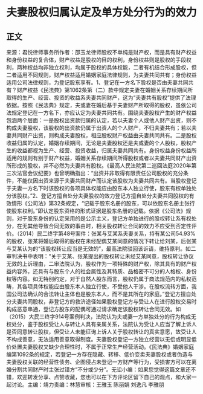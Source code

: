 # 夫妻股权归属认定及单方处分行为的效力
## 正文
来源：君悦律师事务所作者：邵玉龙律师股权不单纯是财产权，而是具有财产权益和身份权益的复合体，财产权益是股权的目的权利，身份权益则是股权的手段权利，两种权益均非独立权利，均属于股权的具体权能，二者有机结合形成股权，但二者适用不同规则，财产权益适用婚姻家庭法律规则，为夫妻共同共有；身份权益适用公司法律规则，为登记股东享有。1、登记在一方名下股权是否由夫妻共同共有？财产权益《民法典》第1062条第（二）款中规定夫妻在婚姻关系存续期间所取得的生产、经营、投资的收益系夫妻共同财产，这为“夫妻共有股权”提供了法理依据。按照《民法典》规定，夫或妻在婚后基于夫妻财产所取得的股权，虽依公司法规定登记在一方名下，亦应认定为夫妻共同共有。围绕夫妻股权产生的财产权益包涵两个层面：一是股权出资款归属的认定，若以夫妻个人或他人财产出资，则不构成夫妻股权，该股权的出资款仍属于出资人的个人财产，不归夫妻共有；若以夫妻共同财产出资，则构成夫妻股权，相应股权财产权益由夫妻共同共有。二是股权收益归属的认定，婚姻存续期间，无论是夫妻股权还是夫或妻的个人股权，股权产生的收益都视为生产、经营、投资收益，归属夫妻共同共有。身份权益身份权益所适用的规则有别于财产权益，婚姻关系存续期间所得股权或者以夫妻共同财产出资所形成的股权，并不必然为夫妻共有股权。《最高人民法院第二巡回法庭2020年第三次法官会议纪要》也曾明确指出：“出资并非取得有限责任公司股权的充分条件，不能仅因出资来源于夫妻共同财产而认定该股权为夫妻共同共有。当股权登记于夫妻一方名下时该股权的各项具体权能应由股东本人独立行使，股东有权单独处分该股权。”2、登记方擅自处分夫妻股权的效力登记方擅自处分夫妻共同股权的有效情形《公司法》第32条规定，“记载于股东名册的股东，可以依股东名册主张行使股东权利。”即认定股东资格的形式证据是股东名册的记载。依据《公司法》规则，对于股东身份的认定采用的是公示主义，登记方单独进行的股权转让系有权处分，在无其他导致合同无效的事由时，相关股权转让合同的效力不应受到否定性评价。（2014）民二终字第48号案件：张某与艾某系夫妻关系，持有某公司54.93%的股权，张某将婚后取得的股权在未经配偶艾某同意的情况下转让给刘某，后张某与艾某认为的“该股权转让应当是无效的”，最高法院驳回该诉请，维持原判。如二审判决书中表明：“关于艾某、张某提出的股权转让未经艾某同意，股权转让协议无效的上诉理由，二审法院认为，股权作为一项特殊的财产权，除其具有的财产权益内容外，还具有与股东个人的社会属性及其特质、品格密不可分的人格权、身份权等内容。如无特别约定，对于自然人股东而言，股权仍属于商法规范内的私权范畴，其各项具体权能应由股东本人独立行使，不受他人干涉。在股权流转方面，我国公司法确认的合法转让主体也是股东本人，而不是其所在的家庭。”登记方擅自处分夫妻共同股权，非登记方的救济途径如果股权登记方与受让人在进行股权交易时构成恶意串通，登记方股东的配偶可通过请求确定该股权转让合同无效。如（2015）大民三终字914号案例判决，法院认为夫或妻一方单独处分的行为构成无权处分，鉴于股权受让人与转让人具有亲属关系，法院认为受让人应当了解上诉人是否同意转让股权，但受让人未能征询上诉人关于股权转让的真实意愿，故受让人不构成善意，无法适用善意取得制度。夫妻股权登记一方独立经营以无偿或明显低价处置夫妻股权又缺少合理性时，不属于正常生产经营活动。《民法典》婚姻家庭编第1092条的规定，若登记一方存在隐藏、转移、低价变卖夫妻股权或者伪造与夫妻股权关联的经营性债务、企图侵占未登记一方财产等行为，受损害方可以在离婚分割共同财产时主张过错方“不分或少分”。无讼小编：如果您觉得这篇文章还不错，欢迎转发分享、点赞收藏，您也可以在下方评论区留下自己的观点，和大家一起讨论。主编：靖力责编：林慧审核：王雅玉 陈丽娟 刘逸凡 李雅朋